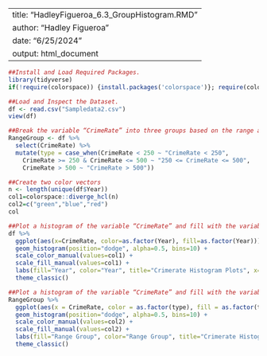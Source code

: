
---
title: "HadleyFigueroa_6.3_GroupHistogram.RMD"
author: "Hadley Figueroa"
date: "6/25/2024"
output: html_document
---



```r

##Install and Load Required Packages.
library(tidyverse)
if(!require(colorspace)) {install.packages('colorspace')}; require(colorspace)

##Load and Inspect the Dataset.
df <- read.csv("Sampledata2.csv")
view(df)

##Break the variable “CrimeRate” into three groups based on the range and create a new variable “RangeGroup”
RangeGroup <- df %>%
  select(CrimeRate) %>%
  mutate(type = case_when(CrimeRate < 250 ~ "CrimeRate < 250",
    CrimeRate >= 250 & CrimeRate <= 500 ~ "250 <= CrimeRate <= 500",
    CrimeRate > 500 ~ "CrimeRate > 500"))

##Create two color vectors
n <- length(unique(df$Year))
col1=colorspace::diverge_hcl(n)
col2=c("green","blue","red")
col

##Plot a histogram of the variable “CrimeRate” and fill with the variable “Year”. Please use the first color vector col1 for this graph.
df %>%
  ggplot(aes(x=CrimeRate, color=as.factor(Year), fill=as.factor(Year))) +
  geom_histogram(position="dodge", alpha=0.5, bins=10) +
  scale_color_manual(values=col1) +
  scale_fill_manual(values=col1) +
  labs(fill="Year", color="Year", title="Crimerate Histogram Plots", x="CrimeRate", y="Count") +
  theme_classic()

##Plot a histogram of the variable “CrimeRate” and fill with the variable “RangeGroup”, which you created in Step3. Please use second color vector col2 for this graph.
RangeGroup %>%
  ggplot(aes(x = CrimeRate, color = as.factor(type), fill = as.factor(type))) +
  geom_histogram(position="dodge", alpha=0.5, bins=10) +
  scale_color_manual(values=col2) +
  scale_fill_manual(values=col2) +
  labs(fill="Range Group", color="Range Group", title="Crimerate Histogram Plots", x="CrimeRate", y="Count") +
  theme_classic()
  
```
